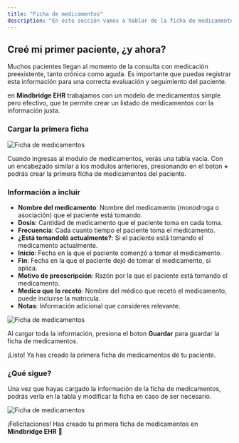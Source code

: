 ```yaml
---
title: "Ficha de medicamentos"
description: "En esta sección vamos a hablar de la ficha de medicamentos, que información podés incluir y como hacerlo."
---
```


## Creé mi primer paciente, ¿y ahora?

Muchos pacientes llegan al momento de la consulta con medicación preexistente,
tanto crónica como aguda. Es importante que puedas registrar esta información para una
correcta evaluación y seguimiento del paciente.

en **Mindbridge EHR** trabajamos con un modelo de medicamentos simple pero efectivo, que te permite
crear un listado de medicamentos con la información justa.

### Cargar la primera ficha

![Ficha de medicamentos](/docs/patients/medicines/1.png)

Cuando ingresas al modulo de medicamentos, verás una tabla vacía.
Con un encabezado similar a los modulos anteriores, presionando en el boton **+**
podrás crear la primera ficha de medicamentos del paciente.

### Información a incluir

-   **Nombre del medicamento**: Nombre del medicamento (monodroga o asociación) que el paciente está tomando.
-   **Dosis**: Cantidad de medicamento que el paciente toma en cada toma.
-   **Frecuencia**: Cada cuanto tiempo el paciente toma el medicamento.
-   **¿Está tomandoló actualmente?**: Si el paciente está tomando el medicamento actualmente.
-   **Inicio**: Fecha en la que el paciente comenzó a tomar el medicamento.
-   **Fin**: Fecha en la que el paciente dejó de tomar el medicamento, si aplica.
-   **Motivo de preescripción**: Razón por la que el paciente está tomando el medicamento.
-   **Medico que lo recetó**: Nombre del médico que recetó el medicamento, puede incluirse la matricula.
-   **Notas**: Información adicional que consideres relevante.

![Ficha de medicamentos](/docs/patients/medicines/2.png)

Al cargar toda la información, presiona el boton **Guardar** para guardar la ficha de medicamentos.

¡Listo! Ya has creado la primera ficha de medicamentos de tu paciente.

### ¿Qué sigue?

Una vez que hayas cargado la información de la ficha de medicamentos, podrás verla en la tabla y modificar la ficha en caso de ser necesario.

![Ficha de medicamentos](/docs/patients/medicines/3.png)

¡Felicitaciones! Has creado tu primera ficha de medicamentos en **Mindbridge EHR** 🎉
